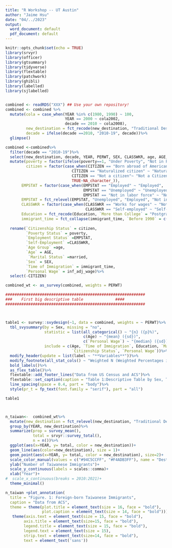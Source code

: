 ```yaml
---
title: "R Workshop -- UT Austin"
author: "Jaime Hsu"
date: "04/../2023"
output:
  word_document: default
  pdf_document: default
---
```


```r
knitr::opts_chunk$set(echo = TRUE)
library(srvyr)
library(officer)
library(gtsummary)
library(tidyverse)
library(flextable)
library(patchwork)
library(ghibli)
library(labelled)
library(sjlabelled)


combined <- readRDS("XXX") ## Use your own repository!         
combined <- combined %>%
  mutate(cola = case_when(YEAR %in% c(1980, 1990) ~ 100, 
                          YEAR == 2000 ~ cola2002, 
                          decade == 2010 ~ cola2008), 
         new_destination = fct_recode(new_destination, "Traditional Destinations" = "traditional", "Other Destinations"= "Others"), 
         decade = ifelse(decade ==2010, "2010-19", decade))%>%
  glimpse()

combined <-combined%>%
  filter(decade == "2010-19")%>%
  select(new_destination, decade, YEAR, PERWT, SEX, CLASSWKR, age, AGE, Education, CITIZEN, married, poverty, EMPSTAT, immigrant_time, inf_adj_wage)%>%
  mutate(poverty = factor(ifelse(poverty==1, "Under Poverty", "Not in Poverty")), 
         citizen = factor(case_when(CITIZEN == "Born abroad of American parents" ~ "Born to American Parents", 
                             CITIZEN == "Naturalized citizen" ~ "Naturalized Citizen", 
                             CITIZEN == "Not a citizen"~ "Not a Citizen", 
                             TRUE~NA_character_)),
       EMPSTAT = factor(case_when(EMPSTAT == "Employed" ~ "Employed", 
                                  EMPSTAT == "Unemployed" ~ "Unemployed", 
                                  EMPSTAT == "Not in labor force" ~ "Not in Labor Force")), 
       EMPSTAT = fct_relevel(EMPSTAT, "Unemployed", "Employed", "Not in Labor Force"),
       CLASSWKR = factor(case_when(CLASSWKR == "Works for wages" ~ "Not Self-Employed", 
                                   CLASSWKR == "Self-employed" ~ "Self-employed")), 
       Education = fct_recode(Education, `More than College` = "Postgrad"),
       immigrant_time = fct_collapse(immigrant_time, `Before 1990` = c("Before 1970", "1970 ~ 1979", 
                                                                       "1980 ~ 1989")))%>%
  rename(`Citizenship Status` = citizen, 
         `Poverty Status` = poverty, 
         `Employment Status` =EMPSTAT, 
         `Self-Employment` =CLASSWKR, 
         `Age Group` =age, 
         `Age` = AGE,
          `Marital Status` =married, 
         `Sex` = SEX,
         `Time of Immigration` = immigrant_time, 
         `Personal Wage` = inf_adj_wage)%>%
  select(-CITIZEN)

combined_wt <- as_survey(combined, weights = PERWT)

```


```r
#############################################################
###    First big descriptive table              ####
############################################################# 



table1 <- survey::svydesign(~1, data = combined, weights = ~ PERWT)%>%
  tbl_svysummary(by = Sex, missing = "no",
                 statistic = list(all_categorical() ~ "{n} ({p}%)", 
                                  c(Age) ~ "{mean} ({sd})", 
                                  c(`Personal Wage`) ~ "{median} ({sd})"),
                 include = c(Age, `Time of Immigration`, Education, `Marital Status`,
                             `Citizenship Status`, `Personal Wage`))%>%
  modify_header(update = list(label ~ "**Variables**"))%>%
  modify_footnote(all_stat_cols() ~ "Weighted N (Weighted Percentages in Parenthesis) for Categorical Variables; Weighted Mean is presented for Age (Standard Deviation in Parenthesis)" )%>%
  bold_labels()%>%
  as_flex_table()%>%
  flextable::add_footer_lines("Data from US Census and ACS")%>%
  flextable::set_caption(caption = "Table 1:Descriptive Table by Sex, Taiwanese Immigrants")%>%
  line_spacing(space = 0.4, part = "body")%>%
  style(pr_t = fp_text(font.family = "serif"), part = "all")

table1




```

```r
n_taiwan<-  combined_wt%>%
  mutate(new_destination = fct_relevel(new_destination, "Traditional Destinations", "Other Destinations"))%>%
  group_by(YEAR, new_destination)%>%
  summarize(prop = survey_mean(), 
            total = srvyr::survey_total(), 
            n = n())%>%
  ggplot(aes(x=YEAR, y= total, color = new_destination))+ 
  geom_line(aes(color=new_destination), size = 1)+
  geom_point(aes(x=YEAR, y= total, color = new_destination), size=2)+
  scale_color_manual(values = c("#94C5CCFF", "#F4ADB3FF"), name = "Destinations", labels = c("Traditional Destinations", "Other Destinations"))+
  ylab("Number of Taiwanese Immigrants")+
  scale_y_continuous(labels = scales::comma)+
  xlab("Year")+
#  scale_x_continuous(breaks = 2010:2021)+
  theme_minimal()

n_taiwan +plot_annotation(
  title = "Figure. 1: Foreign-born Taiwanese Immigrants", 
  caption = "Data from ACS",
  theme = theme(plot.title = element_text(size = 16, face = "bold"), 
                plot.caption = element_text(size = 14, face = "bold")))& 
   theme(axis.text = element_text(size = 15, face = "bold"),
        axis.title = element_text(size=15, face = "bold"), 
        legend.title = element_text(size = 15, face = "bold"),
        legend.text = element_text(size = 15),
        strip.text = element_text(size=14, face = "bold"),
        text = element_text('sans'))



```
